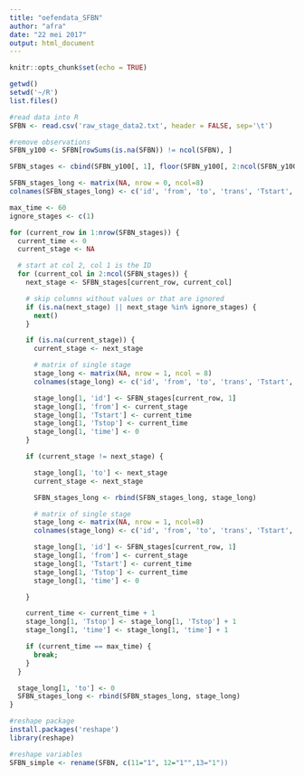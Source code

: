 ```yaml
---
title: "oefendata_SFBN"
author: "afra"
date: "22 mei 2017"
output: html_document
---
```


```r
knitr::opts_chunk$set(echo = TRUE)
```

```r
getwd()
setwd('~/R')
list.files()
```
```r
#read data into R
SFBN <- read.csv('raw_stage_data2.txt', header = FALSE, sep='\t')
```

```r
#remove observations
SFBN_y100 <- SFBN[rowSums(is.na(SFBN)) != ncol(SFBN), ]
```

```r
SFBN_stages <- cbind(SFBN_y100[, 1], floor(SFBN_y100[, 2:ncol(SFBN_y100)] / 10))
```

```r
SFBN_stages_long <- matrix(NA, nrow = 0, ncol=8)
colnames(SFBN_stages_long) <- c('id', 'from', 'to', 'trans', 'Tstart', 'Tstop', 'time', 'status')

max_time <- 60
ignore_stages <- c(1)

for (current_row in 1:nrow(SFBN_stages)) {
  current_time <- 0
  current_stage <- NA

  # start at col 2, col 1 is the ID
  for (current_col in 2:ncol(SFBN_stages)) {
    next_stage <- SFBN_stages[current_row, current_col]

    # skip columns without values or that are ignored
    if (is.na(next_stage) || next_stage %in% ignore_stages) {
      next()
    }

    if (is.na(current_stage)) {
      current_stage <- next_stage

      # matrix of single stage
      stage_long <- matrix(NA, nrow = 1, ncol = 8)
      colnames(stage_long) <- c('id', 'from', 'to', 'trans', 'Tstart', 'Tstop', 'time', 'status')

      stage_long[1, 'id'] <- SFBN_stages[current_row, 1]
      stage_long[1, 'from'] <- current_stage
      stage_long[1, 'Tstart'] <- current_time
      stage_long[1, 'Tstop'] <- current_time
      stage_long[1, 'time'] <- 0
    }

    if (current_stage != next_stage) {

      stage_long[1, 'to'] <- next_stage
      current_stage <- next_stage

      SFBN_stages_long <- rbind(SFBN_stages_long, stage_long)

      # matrix of single stage
      stage_long <- matrix(NA, nrow = 1, ncol=8)
      colnames(stage_long) <- c('id', 'from', 'to', 'trans', 'Tstart', 'Tstop', 'time', 'status')

      stage_long[1, 'id'] <- SFBN_stages[current_row, 1]
      stage_long[1, 'from'] <- current_stage
      stage_long[1, 'Tstart'] <- current_time
      stage_long[1, 'Tstop'] <- current_time
      stage_long[1, 'time'] <- 0

    }

    current_time <- current_time + 1
    stage_long[1, 'Tstop'] <- stage_long[1, 'Tstop'] + 1
    stage_long[1, 'time'] <- stage_long[1, 'time'] + 1

    if (current_time == max_time) {
      break;
    }
  }

  stage_long[1, 'to'] <- 0
  SFBN_stages_long <- rbind(SFBN_stages_long, stage_long)
}

```

```r
#reshape package
install.packages('reshape')
library(reshape)
```

```r
#reshape variables
SFBN_simple <- rename(SFBN, c(11="1", 12="1"",13="1"))
```
